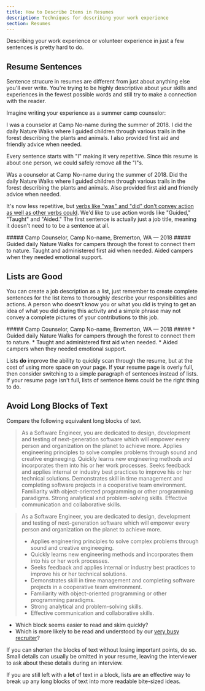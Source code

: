 ```yaml
---
title: How to Describe Items in Resumes
description: Techniques for describing your work experience
section: Resumes
---
```


Describing your work experience or volunteer experience in just a few sentences is pretty hard to do. 

## Resume Sentences
Sentence strucure in resumes are different from just about anything else you'll ever write. You're trying to be highly descriptive about your skills and experiences in the fewest possible words and still try to make a connection with the reader.
 

Imagine writing your experience as a summer camp counselor:

<Alert alertHeader="First Try Description for Camp Counselor">
I was a counselor at Camp No-name during the summer of 2018. I did the daily Nature Walks where I guided children through various trails in the forest describing the plants and animals. I also provided first aid and friendly advice when needed.
</Alert>

Every sentence starts with "I" making it very repetitive. Since this resume is about one person, we could safely remove all the "I"s.

<Alert alertHeader="Remove the &ldquo;I&rdquo;s">
Was a counselor at Camp No-name during the summer of 2018. Did the daily Nature Walks where I guided children through various trails in the forest describing the plants and animals. Also provided first aid and friendly advice when needed.
</Alert>

It's now less repetitive, but [verbs like "was" and "did" don't convey action as well as other verbs could](/en/resume/tips/action-words). We'd like to use action words like "Guided," "Taught" and "Aided." The first sentence is actually just a job title, meaning it doesn't need to to be a sentence at all.

<Alert alertHeader="Improved Camp Counselor Description">
##### Camp Counselor, Camp No-name, Bremerton, WA &mdash; 2018 #####
Guided daily Nature Walks for campers through the forest to connect them to nature. Taught and administered first aid when needed. Aided campers when they needed emotional support. 
</Alert>  

## Lists are Good

You can create a job description as a list, just remember to create complete sentences for the list items to thoroughly describe your responsibilities and actions. A person who doesn't know you or what you did is trying to get an idea of what you did during this activity and a simple phrase may not convey a complete pictures of your contributions to this job.

<Alert alertHeader="Improved Counselor Description as a list">
##### Camp Counselor, Camp No-name, Bremerton, WA &mdash; 2018 #####
* Guided daily Nature Walks for campers through the forest to connect them to nature. 
* Taught and administered first aid when needed. 
* Aided campers when they needed emotional support. 
</Alert>


Lists **do** improve the ability to quickly scan through the resume, but at the cost of using more space on your page. If your resume page is overly full, then consider switching to a simple paragraph of sentences instead of lists. If your resume page isn't full, lists of sentence items could be the right thing to do.

## Avoid Long Blocks of Text

Compare the following equivalent long blocks of text.

> As a Software Engineer, you are dedicated to design, development and testing of next-generation software which will empower every person and organization on the planet to achieve more.
> Applies engineering principles to solve complex problems through sound and creative engineeging.
> Quickly learns new engineering methods and incorporates them into his or her work processes.
> Seeks feedback and applies internal or industry best practices to improve his or her technical solutions.
> Demonstrates skill in time management and completing software projects in a cooperative team environment.
> Familiarity with object-oriented programming or other programming paradigms.
> Strong analytical and problem-solving skills.
> Effective communication and collaborative skills.

> As a Software Engineer, you are dedicated to design, development and testing of next-generation software which will empower every person and organization on the planet to achieve more.
> * Applies engineering principles to solve complex problems through sound and creative engineeging.
> * Quickly learns new engineering methods and incorporates them into his or her work processes.
> * Seeks feedback and applies internal or industry best practices to improve his or her technical solutions.
> * Demonstrates skill in time management and completing software projects in a cooperative team environment.
> * Familiarity with object-oriented programming or other programming paradigms.
> * Strong analytical and problem-solving skills.
> * Effective communication and collaborative skills.

* Which block seems easier to read and skim quickly?
* Which is more likely to be read and understood by our [very busy recruiter](/common-ideas/recruiters-are-busy)?

If you can shorten the blocks of text without losing important points, do so. Small details can usually be omitted in your resume, leaving the interviewer to ask about these details during an interview. 

If you are still left with a **lot** of text in a block, lists are an effective way to break up any long blocks of text into more readable bite-sized ideas. 